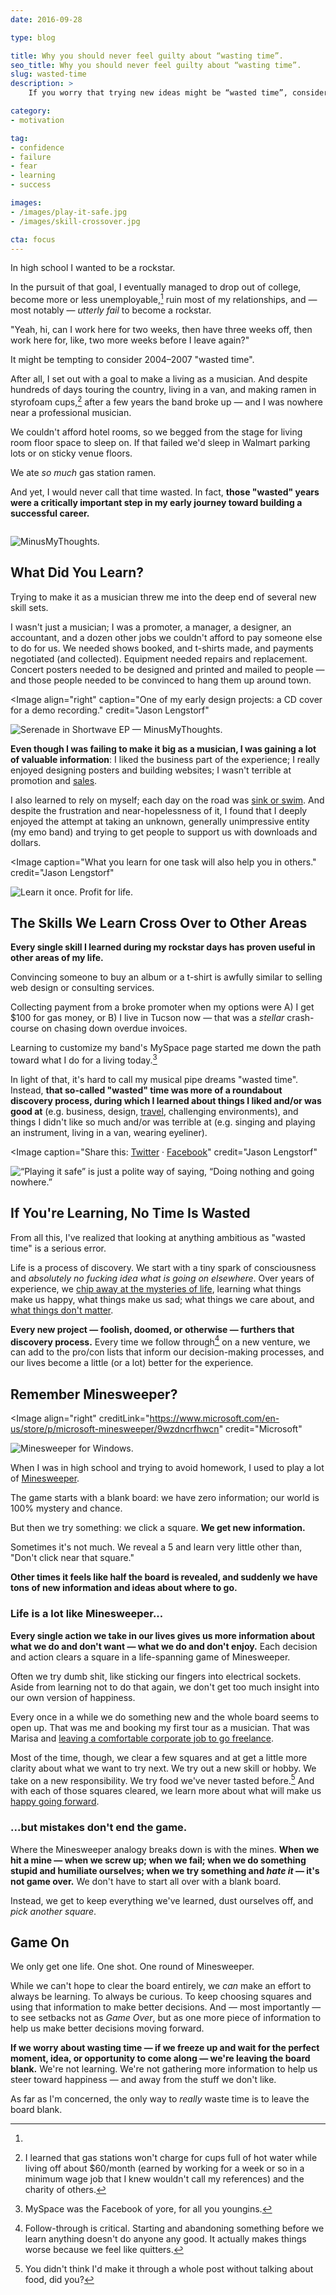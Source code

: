 ```yaml
---
date: 2016-09-28

type: blog

title: Why you should never feel guilty about “wasting time”.
seo_title: Why you should never feel guilty about “wasting time”.
slug: wasted-time
description: >
    If you worry that trying new ideas might be “wasted time”, consider this: I lived in a van and wore eyeliner for two years — and I owe my career to it.

category:
- motivation

tag:
- confidence
- failure
- fear
- learning
- success

images:
- /images/play-it-safe.jpg
- /images/skill-crossover.jpg

cta: focus
---
```



In high school I wanted to be a rockstar.

In the pursuit of that goal, I eventually managed to drop out of college, become
more or less unemployable,[^unemployable] ruin most of my relationships, and —
most notably — _utterly fail_ to become a rockstar.

[^unemployable]:
  "Yeah, hi, can I work here for two weeks, then have three weeks off, then work here for, like, two more weeks before I leave again?"

It might be tempting to consider 2004–2007 "wasted time".

After all, I set out with a goal to make a living as a musician. And despite
hundreds of days touring the country, living in a van, and making ramen in
styrofoam cups,[^broke] after a few years the band broke up — and I was nowhere
near a professional musician.

[^broke]:
    I learned that gas stations won't charge for cups full of hot water while living off about $60/month (earned by working for a week or so in a minimum wage job that I knew wouldn't call my references) and the charity of others.

  We couldn't afford hotel rooms, so we begged from the stage for living room floor space to sleep on. If that failed we'd sleep in Walmart parking lots or on sticky venue floors.

  We ate _so much_ gas station ramen.

And yet, I would never call that time wasted. In fact, **those "wasted" years
were a critically important step in my early journey toward building a
successful career.**

<Image creditLink="http://tysonvick.com" credit="Tyson Vick">

  ![MinusMyThoughts.](images/minusmythoughts.jpg)

</Image>

## What Did You Learn?

Trying to make it as a musician threw me into the deep end of several new skill
sets.

I wasn't just a musician; I was a promoter, a manager, a designer, an
accountant, and a dozen other jobs we couldn't afford to pay someone else to do
for us. We needed shows booked, and t-shirts made, and payments negotiated (and
collected). Equipment needed repairs and replacement. Concert posters needed to
be designed and printed and mailed to people — and those people needed to be
convinced to hang them up around town.

<Image
  align="right"
  caption="One of my early design projects: a CD cover for a demo recording."
  credit="Jason Lengstorf"
>

  ![Serenade in Shortwave EP — MinusMyThoughts.](images/serenade-in-shortwave.jpg)

</Image>

**Even though I was failing to make it big as a musician, I was gaining a lot of
valuable information**: I liked the business part of the experience; I really
enjoyed designing posters and building websites; I wasn't terrible at promotion
and [sales](/how-to-sell-without-selling).

I also learned to rely on myself; each day on the road was [sink or swim](/set-yourself-on-fire). And despite the frustration and
near-hopelessness of it, I found that I deeply enjoyed the attempt at taking an
unknown, generally unimpressive entity (my emo band) and trying to get people to
support us with downloads and dollars.

<Image
  caption="What you learn for one task will also help you in others."
  credit="Jason Lengstorf"
>

  ![Learn it once. Profit for life.](images/skill-crossover.jpg)

</Image>

## The Skills We Learn Cross Over to Other Areas

**Every single skill I learned during my rockstar days has proven useful in
other areas of my life.**

Convincing someone to buy an album or a t-shirt is awfully similar to selling
web design or consulting services.

Collecting payment from a broke promoter when my options were A) I get $100 for
gas money, or B) I live in Tucson now — that was a _stellar_ crash-course on
chasing down overdue invoices.

Learning to customize my band's MySpace page started me down the path toward
what I do for a living today.[^myspace]

[^myspace]:
    MySpace was the Facebook of yore, for all you youngins.

In light of that, it's hard to call my musical pipe dreams "wasted time".
Instead, **that so-called "wasted" time was more of a roundabout discovery
process, during which I learned about things I liked and/or was good at** (e.g.
business, design, [travel](/remote-work-travel), challenging
environments), and things I didn't like so much and/or was terrible at (e.g.
singing and playing an instrument, living in a van, wearing eyeliner).

<Image
  caption="Share this: <a href='https://twitter.com/intent/retweet?tweet_id=781215427997290496'>Twitter</a> · <a href='https://www.facebook.com/jlengstorf/photos/a.171796939556882.41687.107496345986942/1103492916387275/?type=3&theater'>Facebook</a>"
  credit="Jason Lengstorf"
>

  ![“Playing it safe” is just a polite way of saying, “Doing nothing and going nowhere.”](images/play-it-safe.jpg)

</Image>

## If You're Learning, No Time Is Wasted

From all this, I've realized that looking at anything ambitious as "wasted time"
is a serious error.

Life is a process of discovery. We start with a tiny spark of consciousness and
_absolutely no fucking idea what is going on elsewhere_. Over years of
experience, we [chip away at the mysteries of life](/growing-up-vs-growing-older), learning what things make us happy, what
things make us sad; what things we care about, and [what things don't
matter](/taste-doesnt-matter).

**Every new project — foolish, doomed, or otherwise — furthers that discovery
process.** Every time we follow through[^follow-through] on a new venture, we
can add to the pro/con lists that inform our decision-making processes, and our
lives become a little (or a lot) better for the experience.

[^follow-through]: Follow-through is critical. Starting and abandoning something before we learn anything doesn't do anyone any good. It actually makes things worse because we feel like quitters.

## Remember Minesweeper?

<Image
  align="right"
  creditLink="https://www.microsoft.com/en-us/store/p/microsoft-minesweeper/9wzdncrfhwcn"
  credit="Microsoft"
>

  ![Minesweeper for Windows.](images/minesweeper.jpg)

</Image>

When I was in high school and trying to avoid homework, I used to play a lot of
[Minesweeper](https://www.microsoft.com/en-us/store/p/microsoft-minesweeper/9wzdncrfhwcn).

The game starts with a blank board: we have zero information; our world is 100%
mystery and chance.

But then we try something: we click a square. **We get new information.**

Sometimes it's not much. We reveal a 5 and learn very little other than, "Don't
click near that square."

**Other times it feels like half the board is revealed, and suddenly we have
tons of new information and ideas about where to go.**

### Life is a lot like Minesweeper...

**Every single action we take in our lives gives us more information about what
we do and don't want — what we do and don't enjoy.** Each decision and action
clears a square in a life-spanning game of Minesweeper.

Often we try dumb shit, like sticking our fingers into electrical sockets. Aside
from learning not to do that again, we don't get too much insight into our own
version of happiness.

Every once in a while we do something new and the whole board seems to open up.
That was me and booking my first tour as a musician. That was Marisa and
[leaving a comfortable corporate job to go freelance](http://thenuschool.com/how-to-get-over-fear/).

Most of the time, though, we clear a few squares and at get a little more
clarity about what we want to try next. We try out a new skill or hobby. We take
on a new responsibility. We try food we've never tasted before.[^food-reference]
And with each of those squares cleared, we learn more about what will make us
[happy going forward](/finding-happiness).

[^food-reference]:
    You didn't think I'd make it through a whole post without talking about food, did you?

### ...but mistakes don't end the game.

Where the Minesweeper analogy breaks down is with the mines. **When we hit a
mine — when we screw up; when we fail; when we do something stupid and humiliate
ourselves; when we try something and _hate it_ — it's not game over.** We don't
have to start all over with a blank board.

Instead, we get to keep everything we've learned, dust ourselves off, and _pick
another square_.

## Game On

We only get one life. One shot. One round of Minesweeper.

While we can't hope to clear the board entirely, we _can_ make an effort to
always be learning. To always be curious. To keep choosing squares and using
that information to make better decisions. And — most importantly — to see
setbacks not as _Game Over_, but as one more piece of information to help us
make better decisions moving forward.

**If we worry about wasting time — if we freeze up and wait for the perfect
moment, idea, or opportunity to come along — we're leaving the board blank.**
We're not learning. We're not gathering more information to help us steer toward
happiness — and away from the stuff we don't like.

As far as I'm concerned, the only way to _really_ waste time is to leave the
board blank.
